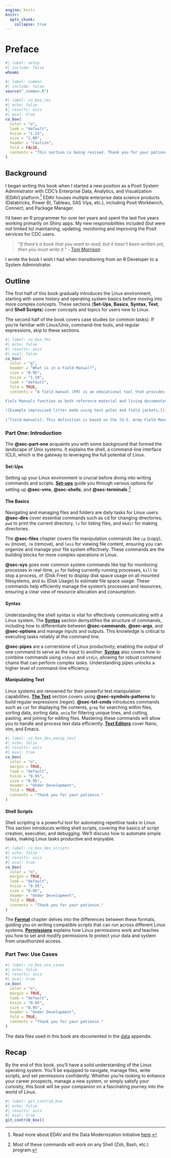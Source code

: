 ```yaml
---
engine: knitr
knitr:
  opts_chunk: 
    collapse: true
---
```


# Preface {#sec-preface .unnumbered}

```bash
#| label: setup
#| include: false
whoami
```

```r
#| label: common
#| include: false
source("_common.R")
```

```r
#| label: co_box_rev
#| echo: false
#| results: asis
#| eval: true
co_box(
  color = "o",
  look = "default", 
  hsize = "1.25", 
  size = "1.00", 
  header = "Caution", 
  fold = FALSE,
  contents = "This section is being revised. Thank you for your patience."
)
```

## [Background]{style="font-size: 1.05em; font-weight: bold;"} 

I began writing this book when I started a new position as a Posit System Administrator with CDC’s Enterprise Data, Analytics, and Visualization (EDAV) platform.[^edav] EDAV houses multiple enterprise data science products (Databricks, Power BI, Tableau, SAS Viya, etc.), including Posit Workbench, Connect, and Package Manager.

I’d been an R programmer for over ten years and spent the last five years working primarily on Shiny apps. My new responsibilities included (but were not limited to) maintaining, updating, monitoring and improving the Posit services for CDC users.

> "*If there's a book that you want to read, but it hasn't been written yet, then you must write it.*" - [Toni Morrison](https://www.goodreads.com/quotes/321-if-there-s-a-book-that-you-want-to-read-but)

I wrote the book I wish I had when transitioning from an R Developer to a System Administrator. 

[^edav]: Read more about EDAV and the Data Modernization Initiative [here](https://www.cdc.gov/data-modernization/php/technologies/edav.html).

## [Outline]{style="font-size: 1.05em; font-weight: bold;"}

The first half of this book gradually introduces the Linux environment, starting with some history and operating system basics before moving into more complex concepts. These sections (**Set-Ups**, **Basics**, **Syntax**, **Text**, and **Shell Scripts**) cover concepts and topics for users new to Linux.

The second half of the book covers case studies (or common tasks). If you’re familiar with Linux/Unix, command-line tools, and regular expressions, skip to these sections.

```r
#| label: co_box_fms
#| echo: false
#| results: asis
#| eval: false
co_box(
  color = "g",
  header = "What is in a Field Manual?", 
  size = "0.95", 
  hsize = "1.10", 
  look = "default",
  fold = TRUE,
  contents = "A field manual (FM) is an educational tool that provides information, instructions, and techniques for various concepts and practices. 
  
Fiels Manuals function as both reference material and living documentation, encouraging updates and adaptations based on the given situation, available technology, or broader environment.[^field-manuals]

![Example improvised litter made using tent poles and field jackets.](img/jacket-pole-litter.png){width='70%' fig-align='center'}
  
[^field-manuals]: This definition is based on the [U.S. Army Field Manuals (FMs).](https://github.com/mjfrigaard/linux-cb/tree/main/_assets/1965-fm531-boobytraps.pdf)")
```

### Part One: Introduction

The <strong>@sec-part-one</strong> acquaints you with some background that formed the landscape of Unix systems. It explains the shell, a command-line interface (CLI), which is the gateway to leveraging the full potential of Linux.

#### Set-Ups

Setting up your Linux environment is crucial before diving into writing commands and scripts. <strong>[Set-ups](setups.qmd)</strong> guide you through various options for setting up <strong>@sec-vms</strong>, <strong>@sec-shells</strong>, and <strong>@sec-terminals</strong>.[^zsh-bash]

[^zsh-bash]: Most of these commands will work on any Shell (Zsh, Bash, etc.) program.

#### The Basics

Navigating and managing files and folders are daily tasks for Linux users.  <strong>@sec-dirs</strong> cover essential commands such as cd for changing directories, `pwd` to print the current directory, `ls` for listing files, and `mkdir` for making directories.

The <strong>@sec-files</strong> chapter covers file manipulation commands like `cp` (copy), `mv` (move), `rm` (remove), and `less` for viewing file content, ensuring you can organize and manage your file system effectively. These commands are the building blocks for more complex operations in Linux.

<strong>@sec-sys</strong> goes over common system commands like top for monitoring processes in real-time, `ps` for listing currently running processes, `kill` to stop a process, `df` (Disk Free) to display disk space usage on all mounted filesystems, and `du` (Disk Usage) to estimate file space usage. These commands help efficiently manage the system’s processes and resources, ensuring a clear view of resource allocation and consumption.

#### Syntax

Understanding the shell syntax is vital for effectively communicating with a Linux system. The <strong>[Syntax](syntax.qmd)</strong> section demystifies the structure of commands, including how to differentiate between  <strong>@sec-commands</strong>, <strong>@sec-args</strong>, and <strong>@sec-options</strong> and manage inputs and outputs. This knowledge is critical to executing tasks reliably at the command line.

<strong>@sec-pipes</strong> are a cornerstone of Linux productivity, enabling the output of one command to serve as the input to another.  <strong>[Syntax](syntax.qmd)</strong> also covers how to combine commands using `stdout` and `stdin`, allowing for robust command chains that can perform complex tasks. Understanding pipes unlocks a higher level of command-line efficiency.

#### Manipulating Text

Linux systems are renowned for their powerful text manipulation capabilities.  <strong>[The Text](text.qmd)</strong> section covers using <strong>@sec-symbols-patterns</strong> to build regular expressions (regex). <strong>@sec-txt-cmds</strong> introduces commands such as `cat` for displaying file contents, `grep` for searching within files, sorting data, sorting data, `uniq` for filtering unique lines, and cutting, pasting, and joining for editing files. Mastering these commands will allow you to handle and process text data efficiently. <strong>[Text Editors](text_editors.qmd)</strong> cover Nano, vim, and Emacs.

```r
#| label: co_box_dev_manip_text
#| echo: false
#| results: asis
#| eval: true
co_box(
  color = "o",
  margin = TRUE,
  look = "default", 
  hsize = "0.95", 
  size = "0.95", 
  header = "Under Development", 
  fold = TRUE,
  contents = "Thank you for your patience."
)
```

#### Shell Scripts 

Shell scripting is a powerful tool for automating repetitive tasks in Linux. This section introduces writing shell scripts, covering the basics of script creation, execution, and debugging. We’ll discuss how to automate simple tasks, making Linux tasks productive and enjoyable.

```r
#| label: co_box_dev_scripts
#| echo: false
#| results: asis
#| eval: true
co_box(
  color = "o",
  margin = TRUE,
  look = "default", 
  hsize = "0.95", 
  size = "0.95", 
  header = "Under Development", 
  fold = TRUE,
  contents = "Thank you for your patience."
)
```

The <strong>[Format](format.qmd)</strong> chapter delves into the differences between these formats, guiding you on writing compatible scripts that can run across different Linux systems. <strong>[Permissions](permissions.qmd)</strong> explains how Linux permissions work and teaches you how to set and modify permissions to protect your data and system from unauthorized access.

### Part Two: Use Cases 

```r
#| label: co_box_use_cases
#| echo: false
#| results: asis
#| eval: true
co_box(
  color = "o",
  margin = TRUE,
  look = "default", 
  hsize = "0.95", 
  size = "0.95",  
  header = "Under Development", 
  fold = TRUE,
  contents = "Thank you for your patience."
)
```

The data files used in this book are documented in the [data](data.qmd) appendix.

## [Recap]{style="font-size: 1.05em; font-weight: bold;"}

By the end of this book, you'll have a solid understanding of the Linux operating system. You'll be equipped to navigate, manage files, write scripts, and set permissions confidently. Whether you're looking to enhance your career prospects, manage a new system, or simply satisfy your curiosity, this book will be your companion on a fascinating journey into the world of Linux.

```r
#| label: git_contrib_box
#| echo: false
#| results: asis
#| eval: true
git_contrib_box()
```
